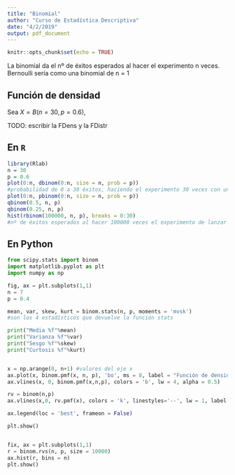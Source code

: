 ```yaml
---
title: "Binomial"
author: "Curso de Estadística Descriptiva"
date: "4/2/2019"
output: pdf_document
---
```


```r
knitr::opts_chunk$set(echo = TRUE)
```

La binomial da el nº de éxitos esperados al hacer el experimento n veces. Bernoulli sería como una binomial de n = 1

## Función de densidad
Sea $X = B(n = 30, p = 0.6)$,

TODO: escribir la FDens y la FDistr

## En `R`

```r
library(Rlab)
n = 30
p = 0.6
plot(0:n, dbinom(0:n, size = n, prob = p))
#probabilidad de 0 a 30 éxitos, haciendo el experimento 30 veces con una probalidad de 0.6
plot(0:n, pbinom(0:n, size = n, prob = p))
qbinom(0.5, n, p)
qbinom(0.25, n, p)
hist(rbinom(100000, n, p), breaks = 0:30)
#nº de éxitos esperados al hacer 100000 veces el experimento de lanzar la moneda 30 veces (por ejemplo) con una probabilidad de éxito del 0.6 (por ejemplo cara, pero sería el valor que consideremos éxito)
```

## En Python

```python
from scipy.stats import binom 
import matplotlib.pyplot as plt
import numpy as np

fig, ax = plt.subplots(1,1)
n = 7
p = 0.4

mean, var, skew, kurt = binom.stats(n, p, moments = 'mvsk')
#son los 4 estadísticos que devuelve la función stats

print("Media %f"%mean)
print("Varianza %f"%var)
print("Sesgo %f"%skew)
print("Curtosis %f"%kurt)


x = np.arange(0, n+1) #valores del eje x
ax.plot(x, binom.pmf(x, n, p), 'bo', ms = 8, label = "Función de densidad de B(7,0.4)")
ax.vlines(x, 0, binom.pmf(x,n,p), colors = 'b', lw = 4, alpha = 0.5)

rv = binom(n,p)
ax.vlines(x,0, rv.pmf(x), colors = 'k', linestyles='--', lw = 1, label = "Distribución teórica")

ax.legend(loc = 'best', frameon = False)

plt.show()


fix, ax = plt.subplots(1,1)
r = binom.rvs(n, p, size = 10000)
ax.hist(r, bins = n)
plt.show()
```


